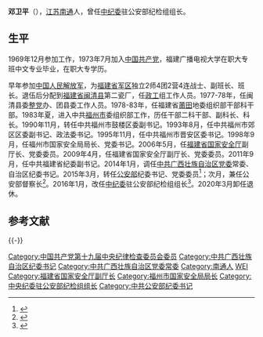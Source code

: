 '''邓卫平'''（{{bd|1955年|11月||}}），[[江苏|江苏]][[南通|南通]]人，曾任[[中纪委|中纪委]]驻公安部纪检组组长。

== 生平 ==
1969年12月参加工作，1973年7月加入[[中国共产党|中国共产党]]，福建广播电视大学在职大专班中文专业毕业，在职大专学历。

早年参加[[中国人民解放军|中国人民解放军]]，为[[福建省军区|福建省军区]]独立2师4团2营4连战士、副班长、班长。退伍后分配到[[福建省|福建省]][[闽清县|闽清县]]第二瓷厂，任[[政工|政工]]组工作人员。1977-78年，任闽清县委[[整党|整党]]办、团县委工作人员。1978-83年，任福建省[[莆田|莆田]]地委组织部干部科干部。1983年夏，进入中共[[福州市|福州市]]委组织部工作，历任干部二科干部、副科长、科长。1990年11月，转任中共福州市鼓楼区委副书记。1993年8月，任中共福州市郊区区委副书记、政法委书记。1995年11月，任中共福州市晋安区委书记。1998年9月，任福州市国家安全局局长、党委书记。2006年5月，任[[福建省国家安全厅|福建省国家安全厅]]副厅长、党委委员。2009年4月，任福建省国家安全厅副厅长、党委委员。2011年9月，任中共福建省纪委副书记。2014年1月，调任[[中共广西壮族自治区党委|中共广西壮族自治区党委]]常委、自治区纪委书记。2015年3月，转任[[公安部|公安部]]纪委书记、党委委员<ref>{{cite web |url = http://news.qq.com/a/20150328/035506.htm |title = 邓卫平任公安部纪委书记：曾在福建工作近45年 |publisher = 腾讯网 |accessdate = 2015-03-28 |archive-date = 2017-03-05 |archive-url = https://web.archive.org/web/20170305063550/http://news.qq.com/a/20150328/035506.htm |dead-url = no }}</ref>；次月，兼任公安部督察长<ref>{{cite web |url = http://news.qq.com/a/20150328/035506.htm |title = 公安部纪委书记邓卫平兼任公安部督察长 |publisher = 中国经济网 |accessdate = 2015-05-05 |archive-date = 2017-03-05 |archive-url = https://web.archive.org/web/20170305063550/http://news.qq.com/a/20150328/035506.htm |dead-url = no }}</ref>。2016年1月，改任[[中纪委|中纪委]]驻公安部纪检组组长<ref>{{cite web |url = http://news.163.com/16/0116/10/BDEOL91G00014AED.html |title = 公安部原纪委书记邓卫平出任中纪委驻公安部纪检组组长 |publisher = 网易 |accessdate = 2016-01-16 |archive-url = https://web.archive.org/web/20160602220949/http://news.163.com/16/0116/10/BDEOL91G00014AED.html |archive-date = 2016-06-02 |dead-url = yes }}</ref>。2020年3月卸任退休。

== 参考文献 ==
{{Reflist}}

{{-}}
{{start box}}
{{s-gov|prc}}
{{s-before|[[刘金国|刘金国]]}}
{{s-title|[[中华人民共和国公安部|中华人民共和国公安部]][[警务督察|督察长]]|2015年3月-2020年3月}}
{{s-after|[[孙新阳|孙新阳]]}}
{{s-ppo|cpc}}
{{s-new}}
{{s-title|[[中国共产党中央纪律检查委员会|中国共产党中央纪律检查委员会]]驻公安部纪检组组长|2016年1月-2020年3月}}
{{s-after|[[孙新阳|孙新阳]]}}
{{s-before|[[刘金国|刘金国]]}}
{{s-title|[[中国共产党公安部纪律检查委员会|中国共产党公安部纪律检查委员会]]书记|2015年3月－2016年1月}}
{{s-none|改设中央纪委驻公安部纪检组}}
{{s-before|[[石生龙|石生龙]]}}
{{s-title|[[中国共产党广西壮族自治区纪律检查委员会|中国共产党广西壮族自治区纪律检查委员会]]书记|2014年1月－2015年3月}}
{{s-after|[[于春生|于春生]]}}
{{end box}}

{{中华人民共和国公安部}}

{{DEFAULTSORT:DENG邓}}
[[Category:中国共产党第十九届中央纪律检查委员会委员|Category:中国共产党第十九届中央纪律检查委员会委员]]
[[Category:中共广西壮族自治区纪委书记|Category:中共广西壮族自治区纪委书记]]
[[Category:中共广西壮族自治区党委常委|Category:中共广西壮族自治区党委常委]]
[[Category:南通人|Category:南通人]]
[[Category:邓姓|WEI]]
[[Category:福建省国家安全厅副厅长|Category:福建省国家安全厅副厅长]]
[[Category:福州市国家安全局局长|Category:福州市国家安全局局长]]
[[Category:中央纪委驻公安部纪检组组长|Category:中央纪委驻公安部纪检组组长]]
[[Category:中共公安部纪委书记|Category:中共公安部纪委书记]]
